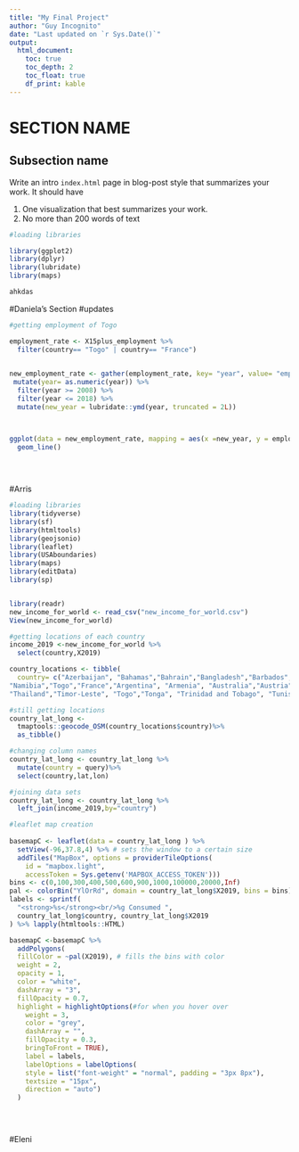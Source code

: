 ```yaml
---
title: "My Final Project"
author: "Guy Incognito"
date: "Last updated on `r Sys.Date()`"
output:
  html_document:
    toc: true
    toc_depth: 2
    toc_float: true
    df_print: kable
---
```


<!--
Comments in HTML are like this! 
-->

# SECTION NAME

## Subsection name

Write an intro `index.html` page in blog-post style that summarizes your work. It should have

1. One visualization that best summarizes your work.
1. No more than 200 words of text

```r
#loading libraries

library(ggplot2)
library(dplyr)
library(lubridate)
library(maps)

ahkdas

```


#Daniela's Section
#updates

```r
#getting employment of Togo

employment_rate <- X15plus_employment %>% 
  filter(country== "Togo" | country== "France") 
   

new_employment_rate <- gather(employment_rate, key= "year", value= "employment_rate", -country) %>% 
 mutate(year= as.numeric(year)) %>% 
  filter(year >= 2008) %>% 
  filter(year <= 2018) %>% 
  mutate(new_year = lubridate::ymd(year, truncated = 2L))



ggplot(data = new_employment_rate, mapping = aes(x =new_year, y = employment_rate, color= country)) +
  geom_line()
  
 
  

```























































































































































#Arris

```r
#loading libraries
library(tidyverse)
library(sf)
library(htmltools)
library(geojsonio)
library(leaflet)
library(USAboundaries)
library(maps)
library(editData)
library(sp)


library(readr)
new_income_for_world <- read_csv("new_income_for_world.csv")
View(new_income_for_world)

```



```r
#getting locations of each country
income_2019 <-new_income_for_world %>%
  select(country,X2019)

country_locations <- tibble(
  country= c("Azerbaijan", "Bahamas","Bahrain","Bangladesh","Barbados","Belarus","Belgium","Belize","Benin","Bhutan","Bolivia","Bosnia and Herzegovina","Botswana","Brazil","Brunei","Bulgaria","Burkina Faso","Burundi","Cambodia","Cameroon","Canada","Cape Verde","Central African Republic","Chad","Chile","China","Colombia","Comoros","Democratic Republic of the Congo", "Republic of the Congo","Costa Rica","Cote d'Ivoire","Croatia","Cuba","Cyprus","Czech Republic","Denmark","Djibouti","Dominica","Dominican Republic","Ecuador","Egypt","El Salvador","Equatorial Guinea","Eritrea","Estonia","Ethiopia","Fiji","Finland","Gabon","Gambia","Georgia","Germany","Ghana","Greece","Grenada","Guatemala","Guinea","Guinea-Bissau","Guyana", "Haiti","Honduras","Hungray","Iceland","India","Indonesia","Iran","Iraq","Ireland","Israel","Italy","Jamaica","Japan","Jordan","Kazakhstan","Kenya","Kiribati","Kuwait","Kyrgyz Republic","Lao","Lativa","Lebanon","Lesotho","Liberia","Libya","Lithuania","Luxembourg","North Macedonia","Madagascar","Malawi","Malaysia","Maldives","Mali","Malta","Marshall Island","Mauritania","Mauritius","Mexico","Federated States of Micronesia","Moldova","Monaco","Mongolia","Montenegro","Morocco","Mozambique","Myanmar",
"Namibia","Togo","France","Argentina", "Armenia", "Australia","Austria","Nauru","Nepal","Netherlands","New Zealand","Nicaragua","Niger","Nigeria","North Korea","Norway","Oman","Pakistan","Palau","Palestine","Panama","Papua New Guinea","Paraguay","Peru","Philippines", "Poland", "Portugal", "Qatar", "Romania", "Russia", "Rwanda","Samoa", "San Marino","Sao Tome and Principe","Saudi Arabia", "Senegal","Serbia","Seychelles", "Sierra Leone", "Singapore", "Slovak Republic", "Slovenia", "Solomon Islands", "Somalia", "South Africa", "South Korea", "South Sudan","Spain", "Sri Lanka","St. Kitts and Nevis" ,"St.Lucia", "St. Vincent and the Grenadines", "Sudan", "Suriname", "Swaziland", " Syria", "Tajikistan", "Tanzania",
"Thailand","Timor-Leste", "Togo","Tonga", "Trinidad and Tobago", "Tunisia", "Turkey","Turkmenistan", "Tuvalu", "Uganda", "Ukraine", "United Arab Emirates", "United Kingdom", "United States", "Uruguay","Uzbekistan","Vanuatu","Venezuela","Vietnam","Yemen", "Zambia", "Zimbabwe"))

```

```r
#still getting locations
country_lat_long <-
  tmaptools::geocode_OSM(country_locations$country)%>%
  as_tibble()
```

```r
#changing column names
country_lat_long <- country_lat_long %>% 
  mutate(country = query)%>%
  select(country,lat,lon)
```

```r
#joining data sets
country_lat_long <- country_lat_long %>%
  left_join(income_2019,by="country")
```













```r
#leaflet map creation
  
basemapC <- leaflet(data = country_lat_long ) %>%
  setView(-96,37.8,4) %>% # sets the window to a certain size
  addTiles("MapBox", options = providerTileOptions(
    id = "mapbox.light",
    accessToken = Sys.getenv('MAPBOX_ACCESS_TOKEN')))
bins <- c(0,100,300,400,500,600,900,1000,100000,20000,Inf)
pal <- colorBin("YlOrRd", domain = country_lat_long$X2019, bins = bins)
labels <- sprintf(
  "<strong>%s</strong><br/>%g Consumed ",
  country_lat_long$country, country_lat_long$X2019
) %>% lapply(htmltools::HTML)

basemapC <-basemapC %>% 
  addPolygons(
  fillColor = ~pal(X2019), # fills the bins with color
  weight = 2,
  opacity = 1,
  color = "white",
  dashArray = "3",
  fillOpacity = 0.7,
  highlight = highlightOptions(#for when you hover over
    weight = 3,
    color = "grey",
    dashArray = "",
    fillOpacity = 0.3,
    bringToFront = TRUE),
    label = labels,
    labelOptions = labelOptions(
    style = list("font-weight" = "normal", padding = "3px 8px"),
    textsize = "15px",
    direction = "auto")
  )

  
  
```


































































































































































































#Eleni











































































































